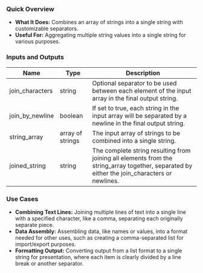 ### Quick Overview

- **What It Does:** Combines an array of strings into a single string with customizable separators.
- **Useful For:** Aggregating multiple string values into a single string for various purposes.

### Inputs and Outputs

| Name            | Type             | Description                                                                                                                                  |
| --------------- | ---------------- | -------------------------------------------------------------------------------------------------------------------------------------------- |
| join_characters | string           | Optional separator to be used between each element of the input array in the final output string.                                            |
| join_by_newline | boolean          | If set to true, each string in the input array will be separated by a newline in the final output string.                                    |
| string_array    | array of strings | The input array of strings to be combined into a single string.                                                                              |
| joined_string   | string           | The complete string resulting from joining all elements from the string_array together, separated by either the join_characters or newlines. |

### Use Cases

- **Combining Text Lines:** Joining multiple lines of text into a single line with a specified character, like a comma, separating each originally separate piece.
- **Data Assembly:** Assembling data, like names or values, into a format needed for other uses, such as creating a comma-separated list for import/export purposes.
- **Formatting Output:** Converting output from a list format to a single string for presentation, where each item is clearly divided by a line break or another separator.
